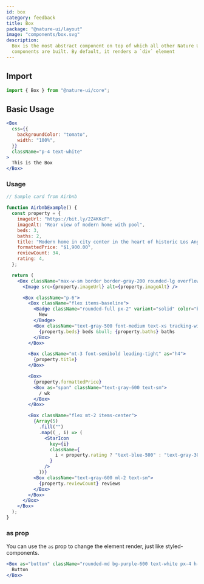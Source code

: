 ```yaml
---
id: box
category: feedback
title: Box
package: "@nature-ui/layout"
image: "components/box.svg"
description:
  Box is the most abstract component on top of which all other Nature UI
  components are built. By default, it renders a `div` element
---
```


## Import

```js
import { Box } from "@nature-ui/core";
```

## Basic Usage

```jsx
<Box
  css={{
    backgroundColor: "tomato",
    width: "100%",
  }}
  className="p-4 text-white"
>
  This is the Box
</Box>
```

### Usage

```jsx
// Sample card from Airbnb

function AirbnbExample() {
  const property = {
    imageUrl: "https://bit.ly/2Z4KKcF",
    imageAlt: "Rear view of modern home with pool",
    beds: 3,
    baths: 2,
    title: "Modern home in city center in the heart of historic Los Angeles",
    formattedPrice: "$1,900.00",
    reviewCount: 34,
    rating: 4,
  };

  return (
    <Box className="max-w-sm border border-gray-200 rounded-lg overflow-hidden">
      <Image src={property.imageUrl} alt={property.imageAlt} />

      <Box className="p-6">
        <Box className="flex items-baseline">
          <Badge className="rounded-full px-2" variant="solid" color="blue-500">
            New
          </Badge>
          <Box className="text-gray-500 font-medium text-xs tracking-wide uppercase ml-2">
            {property.beds} beds &bull; {property.baths} baths
          </Box>
        </Box>

        <Box className="mt-3 font-semibold leading-tight" as="h4">
          {property.title}
        </Box>

        <Box>
          {property.formattedPrice}
          <Box as="span" className="text-gray-600 text-sm">
            / wk
          </Box>
        </Box>

        <Box className="flex mt-2 items-center">
          {Array(5)
            .fill("")
            .map((_, i) => (
              <StarIcon
                key={i}
                className={
                  i < property.rating ? "text-blue-500" : "text-gray-300"
                }
              />
            ))}
          <Box className="text-gray-600 ml-2 text-sm">
            {property.reviewCount} reviews
          </Box>
        </Box>
      </Box>
    </Box>
  );
}
```

### as prop

You can use the `as` prop to change the element render, just like
styled-components.

```jsx
<Box as="button" className="rounded-md bg-purple-600 text-white px-4 h-8">
  Button
</Box>
```
